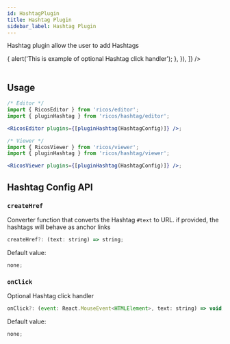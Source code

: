 ```yaml
---
id: HashtagPlugin
title: Hashtag Plugin
sidebar_label: Hashtag Plugin
---
```



Hashtag plugin allow the user to add Hashtags

<div className="card">
  <RicosEditorWithMobile
    content={createContent('This is #Hashtag, try to add one yourself')}
    placeholder={'Type here!'}
    plugins={[
      pluginHashtag({
        onClick: () => {
          alert('This is example of optional Hashtag click handler');
        },
      }),
    ]}
  />
</div>
<br />

## Usage

```jsx
/* Editor */
import { RicosEditor } from 'ricos/editor';
import { pluginHashtag } from 'ricos/hashtag/editor';

<RicosEditor plugins={[pluginHashtag(HashtagConfig)]} />;

/* Viewer */
import { RicosViewer } from 'ricos/viewer';
import { pluginHashtag } from 'ricos/hashtag/viewer';

<RicosViewer plugins={[pluginHashtag(HashtagConfig)]} />;
```

## Hashtag Config API

### `createHref`

Converter function that converts the Hashtag `#text` to URL. if provided, the hashtags will behave as anchor links

```jsx
createHref?: (text: string) => string;
```

Default value:

```jsx
none;
```

### `onClick`

Optional Hashtag click handler

```jsx
onClick?: (event: React.MouseEvent<HTMLElement>, text: string) => void;
```

Default value:

```jsx
none;
```

<br />
